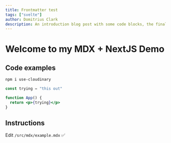 ```yaml
---
title: Frontmatter test
tags: ["svelte"]
author: Domitrius Clark
description: An introduction blog post with some code blocks, the final mix 
---
```


# Welcome to my MDX + NextJS Demo

## Code examples

```bash
npm i use-cloudinary
```

```jsx
const trying = "this out"

function App() {
  return <p>{trying}</p>
}
```

## Instructions

Edit `/src/mdx/example.mdx` ✅